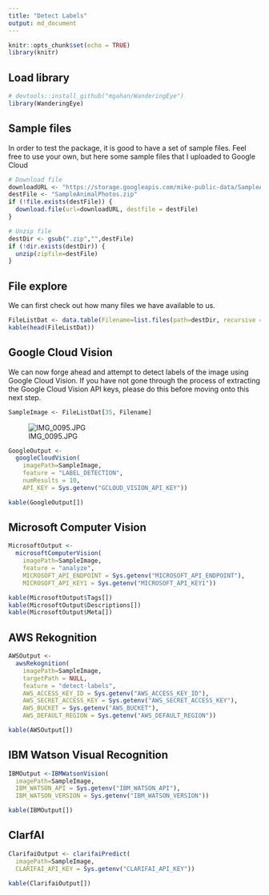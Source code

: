 ```yaml
---
title: "Detect Labels"
output: md_document
---
```


```r
knitr::opts_chunk$set(echo = TRUE)
library(knitr)
```

## Load library

```r
# devtools::install_github("mgahan/WanderingEye")
library(WanderingEye)
```

## Sample files

In order to test the package, it is good to have a set of sample files. Feel free to use your own, but here some
sample files that I uploaded to Google Cloud

```r
# Download file
downloadURL <- "https://storage.googleapis.com/mike-public-data/SampleAnimalPhotos.zip"
destFile <- "SampleAnimalPhotos.zip"
if (!file.exists(destFile)) {
  download.file(url=downloadURL, destfile = destFile)
}

# Unzip file
destDir <- gsub(".zip","",destFile)
if (!dir.exists(destDir)) {
  unzip(zipfile=destFile)
}
```

## File explore

We can first check out how many files we have available to us.

```r
FileListDat <- data.table(Filename=list.files(path=destDir, recursive = TRUE, full.names = TRUE))
kable(head(FileListDat))
```

## Google Cloud Vision

We can now forge ahead and attempt to detect labels of the image using Google Cloud Vision. If you have not
gone through the process of extracting the Google Cloud Vision API keys, please do this before moving onto
this next step.

```r
SampleImage <- FileListDat[35, Filename]
```

![IMG_0095.JPG](https://storage.googleapis.com/mike-public-data/SampleAnimalPhotos/IMG_0095.JPG "IMG_0095.JPG")


```r
GoogleOutput <- 
  googleCloudVision(
    imagePath=SampleImage,
    feature = "LABEL_DETECTION", 
    numResults = 10,
    API_KEY = Sys.getenv("GCLOUD_VISION_API_KEY"))

kable(GoogleOutput[])
```

## Microsoft Computer Vision

```r
MicrosoftOutput <- 
  microsoftComputerVision(
    imagePath=SampleImage,
    feature = "analyze",
    MICROSOFT_API_ENDPOINT = Sys.getenv("MICROSOFT_API_ENDPOINT"),
    MICROSOFT_API_KEY1 = Sys.getenv("MICROSOFT_API_KEY1"))

kable(MicrosoftOutput$Tags[])
kable(MicrosoftOutput$Descriptions[])
kable(MicrosoftOutput$Meta[])
```

## AWS Rekognition

```r
AWSOutput <- 
  awsRekognition(
    imagePath=SampleImage,
    targetPath = NULL, 
    feature = "detect-labels",
    AWS_ACCESS_KEY_ID = Sys.getenv("AWS_ACCESS_KEY_ID"),
    AWS_SECRET_ACCESS_KEY = Sys.getenv("AWS_SECRET_ACCESS_KEY"),
    AWS_BUCKET = Sys.getenv("AWS_BUCKET"),
    AWS_DEFAULT_REGION = Sys.getenv("AWS_DEFAULT_REGION"))

kable(AWSOutput[])
```

## IBM Watson Visual Recognition

```r
IBMOutput <-IBMWatsonVision(
  imagePath=SampleImage, 
  IBM_WATSON_API = Sys.getenv("IBM_WATSON_API"),
  IBM_WATSON_VERSION = Sys.getenv("IBM_WATSON_VERSION"))

kable(IBMOutput[])
```

## ClarfAI

```r
ClarifaiOutput <- clarifaiPredict(
  imagePath=SampleImage, 
  CLARIFAI_API_KEY = Sys.getenv("CLARIFAI_API_KEY"))

kable(ClarifaiOutput[])
```

